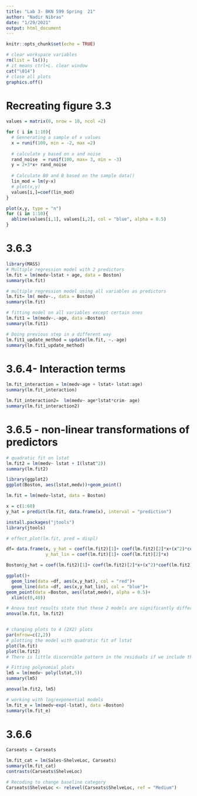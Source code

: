 ```yaml
---
title: "Lab 3- BKN 599 Spring  21"
author: "Nadir Nibras"
date: "1/29/2021"
output: html_document
---
```


```r
knitr::opts_chunk$set(echo = TRUE)
```


```r
# clear workspace variables
rm(list = ls());
# it means ctrl+L. clear window
cat("\014") 
# close all plots
graphics.off() 
```


# Recreating figure 3.3
```r
values = matrix(0, nrow = 10, ncol =2)

for ( i in 1:10){
  # Gennerating a sample of x values
  x = runif(100, min = -2, max =2)
  
  # calculate y based on x and noise
  rand_noise  = runif(100, max= 3, min = -3)
  y = 2+3*x+ rand_noise
  
  # Calculate B0 and B based on the sample data()
  lin_mod = lm(y~x)
  # plot(x,y)
  values[i,]=coef(lin_mod)
}

plot(x,y, type = "n")
for (i in 1:10){
  abline(values[i,1], values[i,2], col = "blue", alpha = 0.5)
}
```


# 3.6.3
```r
library(MASS)
# Multiple regression model with 2 predictors
lm.fit = lm(medv~lstat + age, data = Boston)
summary(lm.fit)

# multiple regression model using all variables as predictors
lm.fit= lm( medv~., data = Boston)
summary(lm.fit)

# fitting model on all variables except certain ones
lm.fit1 = lm(medv~.-age, data =Boston)
summary(lm.fit1)

# Doing previous step in a different way
lm.fit1_update_method = update(lm.fit, ~.-age)
summary(lm.fit1_update_method)
```


# 3.6.4- Interaction terms
```r
lm.fit_interaction = lm(medv~age + lstat+ lstat:age)
summary(lm.fit_interaction)

lm.fit_interaction2=  lm(medv~ age*lstat*crim- age)
summary(lm.fit_interaction2)
```
# 3.6.5 - non-linear transformations of predictors
```r
# quadratic fit on lstat
lm.fit2 = lm(medv~ lstat + I(lstat^2))
summary(lm.fit2)

library(ggplot2)
ggplot(Boston, aes(lstat,medv))+geom_point()

lm.fit = lm(medv~lstat, data = Boston)

x = c(1:60)
y_hat = predict(lm.fit, data.frame(x), interval = "prediction")

install.packages("jtools")
library(jtools)

# effect_plot(lm.fit, pred = displ)

df= data.frame(x, y_hat = coef(lm.fit2)[1]+ coef(lm.fit2)[2]*x+(x^2)*coef(lm.fit2)[3],
               y_hat_lin = coef(lm.fit)[1]+ coef(lm.fit)[2]*x)

Boston$y_hat = coef(lm.fit2)[1]+ coef(lm.fit2)[2]*x+(x^2)*coef(lm.fit2)[3])

ggplot()+
  geom_line(data =df, aes(x,y_hat), col = "red")+
  geom_line(data =df, aes(x,y_hat_lin), col = "blue")+
geom_point(data =Boston, aes(lstat,medv), alpha = 0.5)+
  xlim(c(0,40))

# Anova test results state that these 2 models are significantly different
anova(lm.fit, lm.fit2)


# changing plots to 4 (2X2) plots
par(mfrow=c(2,2))
# plotting the model with quadratic fit of lstat
plot(lm.fit)
plot(lm.fit2)
# There is little discernible pattern in the residuals if we include the quadratic model

# Fitting polynomial plots
lm5 = lm(medv~ poly(lstat,5))
summary(lm5)

anova(lm.fit2, lm5)

# working with log/exponential models
lm.fit_e = lm(medv~exp(-lstat), data =Boston)
summary(lm.fit_e)
```

# 3.6.6

```r
Carseats = Carseats

lm.fit_cat = lm(Sales~ShelveLoc, Carseats)
summary(lm.fit_cat)
contrasts(Carseats$ShelveLoc)

# Recoding to change baseline category
Carseats$ShelveLoc <- relevel(Carseats$ShelveLoc, ref = "Medium")


```


